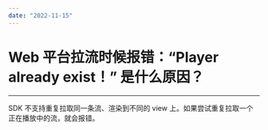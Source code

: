 ```yaml
---
date: "2022-11-15"
---
```

# Web 平台拉流时候报错：“Player already exist！” 是什么原因？  

- - -

SDK 不支持重复拉取同一条流、渲染到不同的 view 上。如果尝试重复拉取一个正在播放中的流，就会报错。